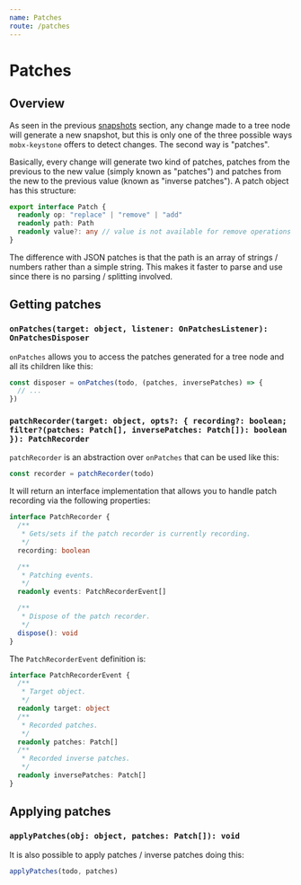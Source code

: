 ```yaml
---
name: Patches
route: /patches
---
```



<FixStyle />

# Patches

## Overview

As seen in the previous [snapshots](../snapshots) section, any change made to a tree node will generate a new snapshot, but this is only one of the three possible ways `mobx-keystone` offers to detect changes. The second way is "patches".

Basically, every change will generate two kind of patches, patches from the previous to the new value (simply known as "patches") and patches from the new to the previous value (known as "inverse patches"). A patch object has this structure:

```ts
export interface Patch {
  readonly op: "replace" | "remove" | "add"
  readonly path: Path
  readonly value?: any // value is not available for remove operations
}
```

The difference with JSON patches is that the path is an array of strings / numbers rather than a simple string. This makes it faster to parse and use since there is no parsing / splitting involved.

## Getting patches

### `onPatches(target: object, listener: OnPatchesListener): OnPatchesDisposer`

`onPatches` allows you to access the patches generated for a tree node and all its children like this:

```ts
const disposer = onPatches(todo, (patches, inversePatches) => {
  // ...
})
```

### `patchRecorder(target: object, opts?: { recording?: boolean; filter?(patches: Patch[], inversePatches: Patch[]): boolean }): PatchRecorder`

`patchRecorder` is an abstraction over `onPatches` that can be used like this:

```ts
const recorder = patchRecorder(todo)
```

It will return an interface implementation that allows you to handle patch recording via the following properties:

```ts
interface PatchRecorder {
  /**
   * Gets/sets if the patch recorder is currently recording.
   */
  recording: boolean

  /**
   * Patching events.
   */
  readonly events: PatchRecorderEvent[]

  /**
   * Dispose of the patch recorder.
   */
  dispose(): void
}
```

The `PatchRecorderEvent` definition is:

```ts
interface PatchRecorderEvent {
  /**
   * Target object.
   */
  readonly target: object
  /**
   * Recorded patches.
   */
  readonly patches: Patch[]
  /**
   * Recorded inverse patches.
   */
  readonly inversePatches: Patch[]
}
```

## Applying patches

### `applyPatches(obj: object, patches: Patch[]): void`

It is also possible to apply patches / inverse patches doing this:

```ts
applyPatches(todo, patches)
```
